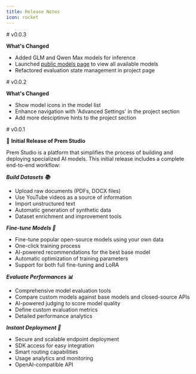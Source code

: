 ```yaml
---
title: Release Notes
icon: rocket
---
```


<Update label="October 2, 2025" description="v0.0.3">
# v0.0.3

**What's Changed**
- Added GLM and Qwen Max models for inference
- Launched [public models page](https://studio.premai.io/public/models) to view all available models
- Refactored evaluation state management in project page

</Update>

<Update label="October 2, 2025" description="v0.0.2">
# v0.0.2

**What's Changed**
- Show model icons in the model list
- Enhance navigation with 'Advanced Settings' in the project section
- Add more desciptinve hints to the project section

</Update>

<Update label="September 30, 2025" description="v0.0.1">
# v0.0.1

🎉 **Initial Release of Prem Studio**

Prem Studio is a platform that simplifies the process of building and deploying specialized AI models. This initial release includes a complete end-to-end workflow:

***Build Datasets 📚***
- Upload raw documents (PDFs, DOCX files)
- Use YouTube videos as a source of information
- Import unstructured text
- Automatic generation of synthetic data
- Dataset enrichment and improvement tools

***Fine-tune Models 🧠***
- Fine-tune popular open-source models using your own data
- One-click training process
- AI-powered recommendations for the best base model
- Automatic optimization of training parameters
- Support for both full fine-tuning and LoRA

***Evaluate Performances 📊***
- Comprehensive model evaluation tools
- Compare custom models against base models and closed-source APIs
- AI-powered judging to score model quality
- Define custom evaluation metrics
- Detailed performance analytics

***Instant Deployment 🚀***
- Secure and scalable endpoint deployment
- SDK access for easy integration
- Smart routing capabilities
- Usage analytics and monitoring
- OpenAI-compatible API

</Update>
